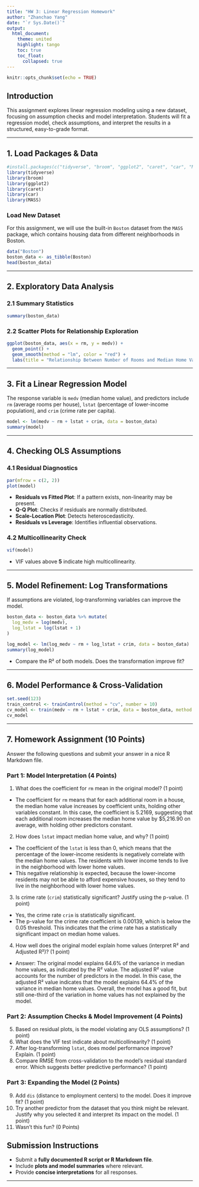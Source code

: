 ```yaml
---
title: "HW 3: Linear Regression Homework"
author: "Zhanchao Yang"
date: "`r Sys.Date()`"
output: 
  html_document:
    theme: united
    highlight: tango
    toc: true
    toc_float: 
      collapsed: true
---
```


```r
knitr::opts_chunk$set(echo = TRUE)
```

## **Introduction**
This assignment explores linear regression modeling using a new dataset, focusing on assumption checks and model interpretation. Students will fit a regression model, check assumptions, and interpret the results in a structured, easy-to-grade format.

---

## **1. Load Packages & Data**
```r
#install.packages(c("tidyverse", "broom", "ggplot2", "caret", "car", "MASS"))
library(tidyverse)
library(broom)
library(ggplot2)
library(caret)
library(car)
library(MASS)
```

### **Load New Dataset**
For this assignment, we will use the built-in `Boston` dataset from the `MASS` package, which contains housing data from different neighborhoods in Boston.
```r
data("Boston")
boston_data <- as_tibble(Boston)
head(boston_data)
```

---

## **2. Exploratory Data Analysis**
### **2.1 Summary Statistics**
```r
summary(boston_data)
```

### **2.2 Scatter Plots for Relationship Exploration**
```r
ggplot(boston_data, aes(x = rm, y = medv)) +
  geom_point() +
  geom_smooth(method = "lm", color = "red") +
  labs(title = "Relationship Between Number of Rooms and Median Home Value")
```

---

## **3. Fit a Linear Regression Model**
The response variable is `medv` (median home value), and predictors include `rm` (average rooms per house), `lstat` (percentage of lower-income population), and `crim` (crime rate per capita).
```r
model <- lm(medv ~ rm + lstat + crim, data = boston_data)
summary(model)
```


---

## **4. Checking OLS Assumptions**
### **4.1 Residual Diagnostics**
```r
par(mfrow = c(2, 2))
plot(model)
```
- **Residuals vs Fitted Plot**: If a pattern exists, non-linearity may be present.
- **Q-Q Plot**: Checks if residuals are normally distributed.
- **Scale-Location Plot**: Detects heteroscedasticity.
- **Residuals vs Leverage**: Identifies influential observations.

### **4.2 Multicollinearity Check**
```r
vif(model)
```
- VIF values above **5** indicate high multicollinearity.

---

## **5. Model Refinement: Log Transformations**
If assumptions are violated, log-transforming variables can improve the model.
```r
boston_data <- boston_data %>% mutate(
  log_medv = log(medv),
  log_lstat = log(lstat + 1)
)

log_model <- lm(log_medv ~ rm + log_lstat + crim, data = boston_data)
summary(log_model)
```
- Compare the R² of both models. Does the transformation improve fit?

---

## **6. Model Performance & Cross-Validation**
```r
set.seed(123)
train_control <- trainControl(method = "cv", number = 10)
cv_model <- train(medv ~ rm + lstat + crim, data = boston_data, method = "lm", trControl = train_control)
cv_model
```

---

## **7. Homework Assignment (10 Points)**
Answer the following questions and submit your answer in a nice R Markdown file.

### **Part 1: Model Interpretation (4 Points)**
1. What does the coefficient for `rm` mean in the original model? (1 point)

- The coefficient for `rm` means that for each additional room in a house, the median home value increases by coefficient units, holding other variables constant. In this case, the coefficient is 5.2169, suggesting that each additional room increases the median home value by $5,216.90 on average, with holding other predictors constant.

2. How does `lstat` impact median home value, and why? (1 point)

- The coefficient of the `lstat` is less than 0, which means that the percentage of the lower-income residents is negatively correlate with the median home values. The residents with lower income tends to live in the neighborhood with lower home values. 
- This negative relationship is expected, because the lower-income residents may not be able to afford expensive houses, so they tend to live in the neighborhood with lower home values.

3. Is crime rate (`crim`) statistically significant? Justify using the p-value. (1 point)

- Yes, the crime rate `crim` is statistically significant. 
- The p-value for the crime rate coefficient is 0.00139, which is below the 0.05 threshold. This indicates that the crime rate has a statistically significant impact on median home values.

4. How well does the original model explain home values (interpret R² and Adjusted R²)? (1 point)

- Answer: The original model explains 64.6% of the variance in median home values, as indicated by the R² value. The adjusted R² value accounts for the number of predictors in the model. In this case, the adjusted R² value indicates that the model explains 64.4% of the variance in median home values. Overall, the model has a good fit, but still one-third of the variation in home values has not explained by the model.


### **Part 2: Assumption Checks & Model Improvement (4 Points)**
5. Based on residual plots, is the model violating any OLS assumptions? (1 point)
6. What does the VIF test indicate about multicollinearity? (1 point)
7. After log-transforming `lstat`, does model performance improve? Explain. (1 point)
8. Compare RMSE from cross-validation to the model's residual standard error. Which suggests better predictive performance? (1 point)

### **Part 3: Expanding the Model (2 Points)**
9. Add `dis` (distance to employment centers) to the model. Does it improve fit? (1 point)
10. Try another predictor from the dataset that you think might be relevant. Justify why you selected it and interpret its impact on the model. (1 point)
11. Wasn't this fun? (0 Points)



## **Submission Instructions**
- Submit a **fully documented R script or R Markdown file**.
- Include **plots and model summaries** where relevant.
- Provide **concise interpretations** for all responses.

---
